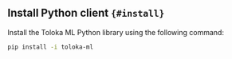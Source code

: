 ## Install Python client `{#install}`
Install the Toloka ML Python library using the following command:

```bash
pip install -i toloka-ml
```
